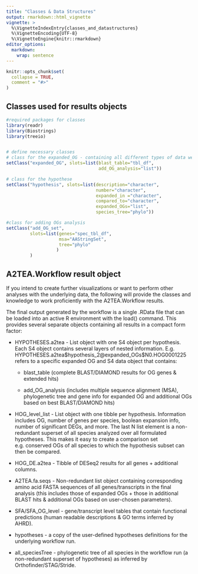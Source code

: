 ```yaml
---
title: "Classes & Data Structures"
output: rmarkdown::html_vignette
vignette: >
  %\VignetteIndexEntry{classes_and_datastructures}
  %\VignetteEncoding{UTF-8}
  %\VignetteEngine{knitr::rmarkdown}
editor_options: 
  markdown: 
    wrap: sentence
---
```


```r
knitr::opts_chunk$set(
  collapse = TRUE,
  comment = "#>"
)
```

## Classes used for results objects
```r
#required packages for classes
library(readr)
library(Biostrings)
library(treeio)


# define necessary classes
# class for the expanded_OG - containing all different types of data we have on it
setClass("expanded_OG", slots=list(blast_table="tbl_df",
                                   add_OG_analysis="list"))

# class for the hypothese
setClass("hypothesis", slots=list(description="character", 
                                  number="character",
                                  expanded_in ="character", 
                                  compared_to="character", 
                                  expanded_OGs="list",
                                  species_tree="phylo"))

#class for adding OGs analysis
setClass("add_OG_set",
         slots=list(genes="spec_tbl_df",
                    msa="AAStringSet", 
                    tree="phylo"
                   )
         )
```

## A2TEA.Workflow result object

If you intend to create further visualizations or want to perform other analyses with the underlying data, the following will provide the classes and knowledge to work proficiently with the A2TEA.Workflow results.

The final output generated by the workflow is a single .RData file that can be loaded into an active R environment with the load() command.
This provides several separate objects containing all results in a compact form factor:

-   HYPOTHESES.a2tea - List object with one S4 object per hypothesis.
    Each S4 object contains several layers of nested information.
    E.g.
    HYPOTHESES.a2tea\$hypothesis_2\@expanded_OGs\$N0.HOG0001225 refers to a specific expanded OG and S4 data object that contains:

    -   blast_table (complete BLAST/DIAMOND results for OG genes & extended hits)

    -   add_OG_analysis (includes multiple sequence alignment (MSA), phylogenetic tree and gene info for expanded OG and additional OGs based on best BLAST/DIAMOND hits)

-   HOG_level_list - List object with one tibble per hypothesis.
    Information includes OG, number of genes per species, boolean expansion info, number of significant DEGs, and more.
    The last N list element is a non-redundant superset of all species analyzed over all formulated hypotheses.
    This makes it easy to create a comparison set e.g. conserved OGs of all species to which the hypothesis subset can then be compared.

-   HOG_DE.a2tea - Tibble of DESeq2 results for all genes + additional columns.

-   A2TEA.fa.seqs - Non-redundant list object containing corresponding amino acid FASTA sequences of all genes/transcripts in the final analysis (this includes those of expanded OGs + those in additional BLAST hits & additional OGs based on user-chosen parameters).

-   SFA/SFA_OG_level - gene/transcript level tables that contain functional predictions (human readable descriptions & GO terms inferred by AHRD).

-   hypotheses - a copy of the user-defined hypotheses definitions for the underlying workflow run.

-   all_speciesTree - phylogenetic tree of all species in the workflow run (a non-redundant superset of hypotheses) as inferred by Orthofinder/STAG/Stride.